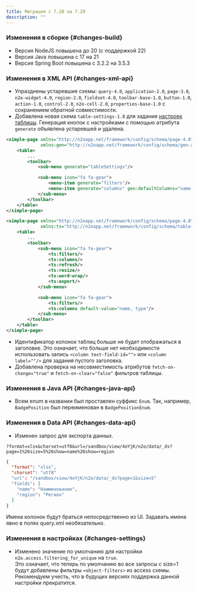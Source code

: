 ```yaml
---
title: Миграция с 7.28 на 7.29
description: ""
---
```


### Изменения в сборке {#changes-build}

- Версия NodeJS повышена до 20 (с поддержкой 22)
- Версия Java повышена с 17 на 21
- Версия Spring Boot повышена с 3.2.2 на 3.5.3

### Изменения в XML API {#changes-xml-api}

- Упразднены устаревшие схемы: `query-4.0`, `application-2.0`, `page-3.0`, `n2o-widget-4.0`, `region-2.0`,
`fieldset-4.0`, `toolbar-base-1.0`, `button-1.0`, `action-1.0`, `control-2.0`, `n2o-cell-2.0`, `properties-base-1.0`
 с сохранением обратной совместимости.
- Добавлена новая схема `table-settings-1.0` для задания [настроек таблицы](../manual/components#table-settings).
Генерация кнопок с настройками с помощью атрибута `generate` объявлена устаревшей и удалена.

```xml title="Пример, как работало в версии 7.28 и ниже"
<simple-page xmlns="http://n2oapp.net/framework/config/schema/page-4.0"
             xmlns:gen="http://n2oapp.net/framework/config/schema/gen-attr">
    <table>
        ...
        <toolbar>
            <sub-menu generate="tableSettings"/>

            <sub-menu icon="fa fa-gear">
                <menu-item generate="filters"/>
                <menu-item generate="columns" gen:defaultColumns="name, type"/>
            </sub-menu>
        </toolbar>
    </table>
</simple-page>
```

```xml title="Пример, как работает в версии 7.29"
<simple-page xmlns="http://n2oapp.net/framework/config/schema/page-4.0"
             xmlns:ts="http://n2oapp.net/framework/config/schema/table-settings-1.0">
    <table>
        ...
        <toolbar>
            <sub-menu icon="fa fa-gear">
                <ts:filters/>
                <ts:columns/>
                <ts:refresh/>
                <ts:resize/>
                <ts:word-wrap/>
                <ts:export/>
            </sub-menu>

            <sub-menu icon="fa fa-gear">
                <ts:filters/>
                <ts:columns default-value="name, type"/>
            </sub-menu>
        </toolbar>
    </table>
</simple-page>
```
- Идентификатор колонок таблиц больше не будет отображаться в заголовке.
Это означает, что больше нет необходимости использовать запись `<column text-field-id="">`
или `<column label=""/>` для задания пустого заголовка.
- Добавлена проверка на несовместимость атрибутов `fetch-on-change="true"` и `fetch-on-clear="false"` фильтров таблицы.

### Изменения в Java API {#changes-java-api}

- Всем enum в названии был проставлен суффикс `Enum`.
Так, например, `BadgePosition` был переименован в `BadgePositionEnum`.

### Изменения в Data API {#changes-data-api}

- Изменен запрос для экспорта данных.
```text title="Старая версия: GET запрос"
?format=xlsx&charset=utf8&url=/sandbox/view/4oYjK/n2o/data/_ds?page=1%26size=5%26show=name%26show=region
```

```json title="Новая версия: POST запрос"
{
  "format": "xlsx",
  "charset": "utf8"
  "url": "/sandbox/view/4oYjK/n2o/data/_ds?page=1&size=5"
  "fields": [
    "name": "Наименование",
    "region": "Регион"
  ]
}
```
Имена колонок будут браться непосредственно из UI. Задавать имена явно в полях query.xml необязательно.

### Изменения в настройках {#changes-settings}

- Изменено значение по умолчанию для настройки `n2o.access.filtering_for_unique` на `true`.<br/>
Это означает, что теперь по умолчанию во все запросы с size=1 будут добавлены фильтры `<object-filters>` из access схемы.
Рекомендуем учесть, что в будущих версиях поддержка данной настройки прекратится.

